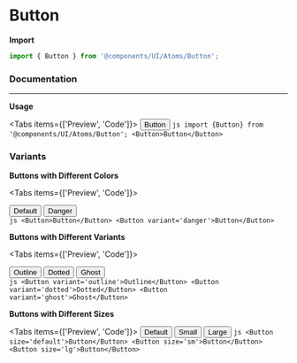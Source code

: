 
# Button

**Import**

```js
import { Button } from '@components/UI/Atoms/Button';
```

### Documentation

---

**Usage**

<Tabs items={['Preview', 'Code']}>
  <Tab>
    <Button>Button</Button>
  </Tab>
  <Tab>
    ```js import {Button} from '@components/UI/Atoms/Button';
    <Button>Button</Button>
    ```
  </Tab>
</Tabs>

### Variants

**Buttons with Different Colors**

<Tabs items={['Preview', 'Code']}>
  <Tab>
    <div className='grid grid-cols-6 grid-flow-col gap-4'>
      <Button>Default</Button>
      <Button variant='danger'>Danger</Button>
    </div>
  </Tab>
  <Tab>
    ```js
    <Button>Button</Button>
    <Button variant='danger'>Button</Button>
    ```
  </Tab>
</Tabs>

**Buttons with Different Variants**

<Tabs items={['Preview', 'Code']}>
  <Tab>
    <div className='grid grid-cols-6 grid-flow-col gap-4'>
      <Button variant='outline'>Outline</Button>
      <Button variant='dotted'>Dotted</Button>
      <Button variant='ghost'>Ghost</Button>
    </div>
  </Tab>
  <Tab>
    ```js
    <Button variant='outline'>Outline</Button>
    <Button variant='dotted'>Dotted</Button>
    <Button variant='ghost'>Ghost</Button>
    ```
  </Tab>
</Tabs>

**Buttons with Different Sizes**

<Tabs items={['Preview', 'Code']}>
  <Tab>
    <Button size='default' className='mr-4'>
      Default
    </Button>
    <Button size='sm' className='mr-4'>
      Small
    </Button>
    <Button size='lg' className='mr-4'>
      Large
    </Button>
  </Tab>
  <Tab>
    ```js
    <Button size='default'>Button</Button>
    <Button size='sm'>Button</Button>
    <Button size='lg'>Button</Button>
    ```
  </Tab>
</Tabs>

